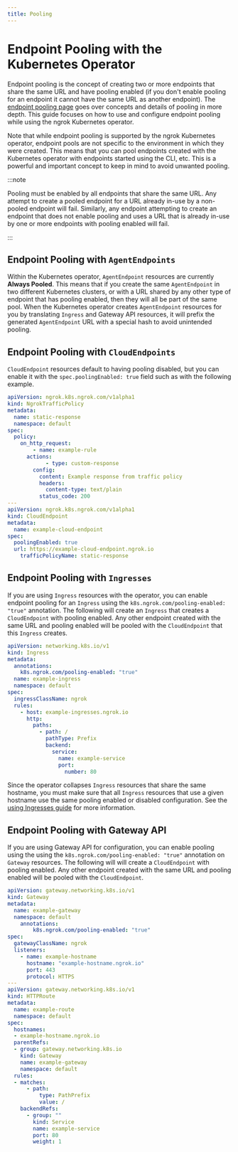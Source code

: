 ```yaml
---
title: Pooling
---
```


# Endpoint Pooling with the Kubernetes Operator

Endpoint pooling is the concept of creating two or more endpoints that share the same URL and have pooling enabled (if you don't enable pooling for an endpoint it cannot have the same URL as another endpoint).
The [endpoint pooling page](/universal-gateway/endpoint-pooling/) goes over concepts and details of pooling in more depth.
This guide focuses on how to use and configure endpoint pooling while using the ngrok Kubernetes operator.

Note that while endpoint pooling is supported by the ngrok Kubernetes operator, endpoint pools are not specific to the environment in which they were created.
This means that you can pool endpoints created with the Kubernetes operator with endpoints started using the CLI, etc. This is a powerful and important concept to keep in mind to avoid unwanted pooling.

:::note

Pooling must be enabled by all endpoints that share the same URL. Any attempt to create a pooled endpoint for a URL already in-use by a non-pooled endpoint will fail.
Similarly, any endpoint attempting to create an endpoint that does not enable pooling and uses a URL that is already in-use by one or more endpoints with pooling enabled will fail.

:::

## Endpoint Pooling with `AgentEndpoints`

Within the Kubernetes operator, `AgentEndpoint` resources are currently **Always Pooled**.
This means that if you create the same `AgentEndpoint` in two different Kubernetes clusters, or with a URL shared by any other type of endpoint that has pooling enabled, then they will all be part of the same pool.
When the Kubernetes operator creates `AgentEndpoint` resources for you by translating `Ingress` and Gateway API resources, it will prefix the generated `AgentEndpoint` URL with a special hash to avoid unintended pooling.

## Endpoint Pooling with `CloudEndpoints`

`CloudEndpoint` resources default to having pooling disabled, but you can enable it with the `spec.poolingEnabled: true` field such as with the following example.

```yaml
apiVersion: ngrok.k8s.ngrok.com/v1alpha1
kind: NgrokTrafficPolicy
metadata:
  name: static-response
  namespace: default
spec:
  policy:
    on_http_request:
		- name: example-rule
      actions:
			- type: custom-response
        config:
          content: Example response from traffic policy
          headers:
            content-type: text/plain
          status_code: 200
---
apiVersion: ngrok.k8s.ngrok.com/v1alpha1
kind: CloudEndpoint
metadata:
  name: example-cloud-endpoint
spec:
  poolingEnabled: true
  url: https://example-cloud-endpoint.ngrok.io
	trafficPolicyName: static-response
```

## Endpoint Pooling with `Ingresses`

If you are using `Ingress` resources with the operator, you can enable endpoint pooling for an `Ingress` using the `k8s.ngrok.com/pooling-enabled: "true"` annotation.
The following will create an `Ingress` that creates a `CloudEndpoint` with pooling enabled. Any other endpoint created with the same URL and pooling enabled will be pooled with the `CloudEndpoint` that this `Ingress` creates.

```yaml
apiVersion: networking.k8s.io/v1
kind: Ingress
metadata:
  annotations:
    k8s.ngrok.com/pooling-enabled: "true"
  name: example-ingress
  namespace: default
spec:
  ingressClassName: ngrok
  rules:
    - host: example-ingresses.ngrok.io
      http:
        paths:
          - path: /
            pathType: Prefix
            backend:
              service:
                name: example-service
                port:
                  number: 80
```

Since the operator collapses `Ingress` resources that share the same hostname, you must make sure that all `Ingress` resources that use a given hostname use the same pooling enabled or disabled configuration.
See the [using Ingresses guide](/k8s/guides/using-ingresses) for more information.

## Endpoint Pooling with Gateway API

If you are using Gateway API for configuration, you can enable pooling using the using the `k8s.ngrok.com/pooling-enabled: "true"` annotation on `Gateway` resources.
The following will will create a `CloudEndpoint` with pooling enabled. Any other endpoint created with the same URL and pooling enabled will be pooled with the `CloudEndpoint`.

```yaml
apiVersion: gateway.networking.k8s.io/v1
kind: Gateway
metadata:
  name: example-gateway
  namespace: default
	annotations:
		k8s.ngrok.com/pooling-enabled: "true"
spec:
  gatewayClassName: ngrok
  listeners:
    - name: example-hostname
      hostname: "example-hostname.ngrok.io"
      port: 443
      protocol: HTTPS
---
apiVersion: gateway.networking.k8s.io/v1
kind: HTTPRoute
metadata:
  name: example-route
  namespace: default
spec:
  hostnames:
  - example-hostname.ngrok.io
  parentRefs:
  - group: gateway.networking.k8s.io
    kind: Gateway
    name: example-gateway
    namespace: default
  rules:
  - matches:
      - path:
          type: PathPrefix
          value: /
    backendRefs:
      - group: ""
        kind: Service
        name: example-service
        port: 80
        weight: 1
```

